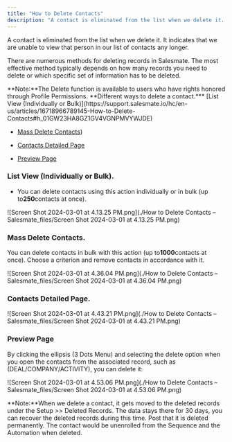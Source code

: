 ```yaml
---
title: "How to Delete Contacts"
description: "A contact is eliminated from the list when we delete it. It indicates that we are unable to view that person in our list of contacts any longer."
---
```


A contact is eliminated from the list when we delete it. It indicates that we are unable to view that person in our list of contacts any longer.

There are numerous methods for deleting records in Salesmate. The most effective method typically depends on how many records you need to delete or which specific set of information has to be deleted.

<Note>
**Note:**The Delete function is available to users who have rights honored through Profile Permissions.

</Note>
**Different ways to delete a contact.***   [List View (Individually or Bulk)](https://support.salesmate.io/hc/en-us/articles/16718966789145-How-to-Delete-Contacts#h_01GW23HA8GZ1GV4VGNPMVYWJDE)

- [Mass Delete Contacts](https://support.salesmate.io/hc/en-us/articles/16718966789145-How-to-Delete-Contacts#h_01GW23HKC862WWGXQ1DFK8AX84))

- [Contacts Detailed Page](https://support.salesmate.io/hc/en-us/articles/16718966789145-How-to-Delete-Contacts#h_01GW23HX4AJNA1X05DPQ79339P)

- [Preview Page](https://support.salesmate.io/hc/en-us/articles/16718966789145-How-to-Delete-Contacts#h_01GW23J4AAR1CE0G906WVXPYH7)

### List View (Individually or Bulk).

- You can delete contacts using this action individually or in bulk (up to**250**contacts at once).

![Screen Shot 2024-03-01 at 4.13.25 PM.png](./How to Delete Contacts – Salesmate_files/Screen Shot 2024-03-01 at 4.13.25 PM.png)

### Mass Delete Contacts.

You can delete contacts in bulk with this action (up to**1000**contacts at once). Choose a criterion and remove contacts in accordance with it.

![Screen Shot 2024-03-01 at 4.36.04 PM.png](./How to Delete Contacts – Salesmate_files/Screen Shot 2024-03-01 at 4.36.04 PM.png)

### Contacts Detailed Page.

![Screen Shot 2024-03-01 at 4.43.21 PM.png](./How to Delete Contacts – Salesmate_files/Screen Shot 2024-03-01 at 4.43.21 PM.png)

### Preview Page

By clicking the ellipsis (3 Dots Menu) and selecting the delete option when you open the contacts from the associated record, such as (DEAL/COMPANY/ACTIVITY), you can delete it:

![Screen Shot 2024-03-01 at 4.53.06 PM.png](./How to Delete Contacts – Salesmate_files/Screen Shot 2024-03-01 at 4.53.06 PM.png)

<Note>
  **Note:**When we delete a contact, it gets moved to the deleted records under
  the Setup >> Deleted Records. The data stays there for 30 days, you can
  recover the deleted records during this time. Post that it is deleted
  permanently. The contact would be unenrolled from the Sequence and the
  Automation when deleted.
</Note>
